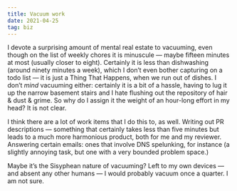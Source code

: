 ```yaml
---
title: Vacuum work
date: 2021-04-25
tag: biz
---
```


I devote a surprising amount of mental real estate to vacuuming, even though on the list of weekly chores it is minuscule — maybe fifteen minutes at most (usually closer to eight). Certainly it is less than dishwashing (around ninety minutes a week), which I don’t even bother capturing on a todo list — it is just a Thing That Happens, when we run out of dishes. I don’t *mind* vacuuming either: certainly it is a bit of a hassle, having to lug it up the narrow basement stairs and I hate flushing out the repository of hair & dust & grime. So why do I assign it the weight of an hour-long effort in my head? It is not clear. 

I think there are a lot of work items that I do this to, as well. Writing out PR descriptions — something that certainly takes less than five minutes but leads to a much more harmonious product, both for me and my reviewer. Answering certain emails: ones that involve DNS spelunking, for instance (a slightly annoying task, but one with a very bounded problem space.)

Maybe it’s the Sisyphean nature of vacuuming? Left to my own devices — and absent any other humans — I would probably vacuum once a quarter. I am not sure.
        